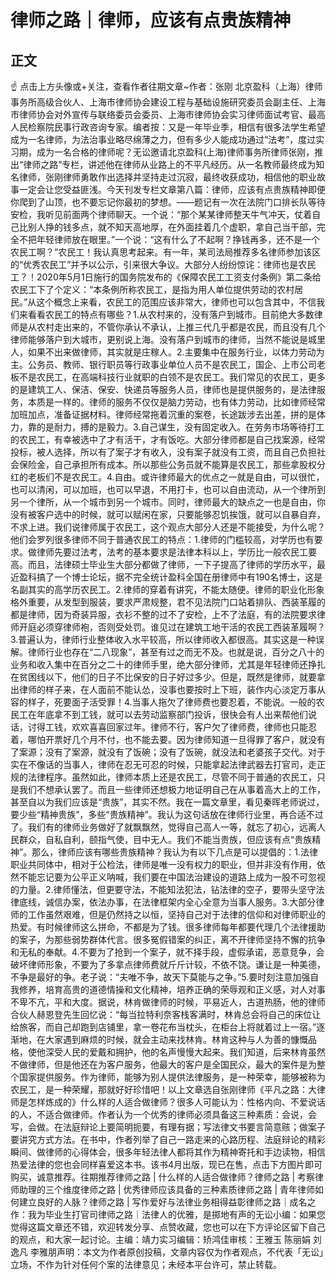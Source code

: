 # 律师之路｜律师，应该有点贵族精神
## 正文
☝ 点击上方头像或+关注，查看作者往期文章~作者：张刚 北京盈科（上海）律师事务所高级合伙人、上海市律师协会建设工程与基础设施研究委员会副主任、上海市律师协会对外宣传与联络委员会委员、上海市律师协会实习律师面试考官、最高人民检察院民事行政咨询专家。编者按：又是一年毕业季，相信有很多法学生希望成为一名律师，为法治事业略尽绵薄之力，但有多少人能成功通过“法考”，度过实习期，成为一名合格的律师呢？无讼邀请北京盈科(上海)律师事务所律师张刚，推出“律师之路”专栏，讲述他在律师从业路上的不平凡经历。从一名教师最终成为知名律师，张刚律师勇敢作出选择并坚持走过沉寂，最终收获成功，相信他的职业故事一定会让您受益匪浅。今天刊发专栏文章第八篇：律师，应该有点贵族精神即便你爬到了山顶，也不要忘记你最初的梦想。——题记有一次在法院门口排长队等待安检，我听见前面两个律师聊天。一个说：“那个某某律师整天牛气冲天，仗着自己比别人挣的钱多点，就不知天高地厚，在外面挂着几个虚职，拿自己当干部，完全不把年轻律师放在眼里。”一个说：“这有什么了不起啊？挣钱再多，还不是一个农民工啊？”农民工！我认真思考起来。有一年，某司法局推荐多名律师参加该区的“优秀农民工”并予以公示，引来很大争议。大部分人纷纷惊诧：律师也是农民工？！2020年5月1日施行的国务院发布的《保障农民工工资支付条例》第二条给农民工下了个定义：“本条例所称农民工，是指为用人单位提供劳动的农村居民。”从这个概念上来看，农民工的范围应该非常大，律师也可以包含其中，不信我们来看看农民工的特点有哪些？1.从农村来的，没有落户到城市。目前绝大多数律师是从农村走出来的，不管你承认不承认，上推三代几乎都是农民，而且没有几个律师能够落户到大城市，更别说上海。没有落户到城市的律师，当然不能说是城里人，如果不出来做律师，其实就是庄稼人。2.主要集中在服务行业，以体力劳动为主。公务员、教师、银行职员等行政事业单位人员不是农民工，国企、上市公司老板不是农民工，在高端科技行业就职的白领不是农民工。我们常见的农民工，更多的是建筑工人、保洁、保安、快递员等服务人员，律师也是提供服务的，是法律服务，本质是一样的。律师的服务不仅仅是脑力劳动，也有体力劳动，比如律师经常加班加点，准备证据材料。律师经常拖着沉重的案卷，长途跋涉去出差，拼的是体力，靠的是耐力，搏的是毅力。3.自己谋生，没有固定收入。在劳务市场等待打工的农民工，有幸被选中了才有活干，才有饭吃。大部分律师都是自己找案源，经常投标，被人选择，所以有了案子才有收入，没有案子就没有工资，而且自己负担社会保险金，自己承担所有成本。所以那些公务员就不能算是农民工，那些拿股权分红的老板们不是农民工。4.自由。或许律师最大的优点之一就是自由，可以很忙，也可以清闲，可以加班，也可以早退，不用打卡，也可以自由流动，从一个律所到另一个律所，从一个城市到另一个城市。同时，律师最大的缺点之一也是自由，你没有被客户选中的时候，就可以赋闲在家，只要能够忍饥挨饿，就可以自暴自弃，不求上进。我们说律师属于农民工，这个观点大部分人还是不能接受，为什么呢？他们会罗列很多律师不同于普通农民工的特点：1.律师的门槛较高，对学历也有要求。做律师先要过法考，法考的基本要求是法律本科以上，学历比一般农民工要高。而且，法律硕士毕业生大部分都做了律师，一下子提高了律师的学历水平，最近盈科搞了一个博士论坛，据不完全统计盈科全国在册律师中有190名博士，这是名副其实的高学历农民工。2.律师的穿着有讲究，不能太随便。律师的职业化形象格外重要，从发型到服装，要求严肃规整，君不见法院门口站着排队、西装革履的都是律师，因为奇装异服，衣衫不整的过不了安检，上不了法庭，有的法院要求律师开庭必须穿律师袍，否则受处罚。谁见过在建筑工地干活的农民工西装革履啊？3.普遍认为，律师行业整体收入水平较高，所以律师收入都很高。其实这是一种误解。律师行业也存在“二八现象”，甚至有过之而无不及。也就是说，百分之八十的业务和收入集中在百分之二十的律师手里，绝大部分律师，尤其是年轻律师还挣扎在贫困线以下，他们的日子不比保安的日子好过多少。但是，既然是律师，就要拿出律师的样子来，在人面前不能认怂，没事也要按时上下班，装作内心淡定万事从容的样子，死要面子活受罪！4.当事人拖欠了律师费也要忍着，不能说。一般的农民工在年底拿不到工钱，就可以去劳动监察部门投诉，很快会有人出来帮他们说话，讨得工钱，欢欢喜喜回家过年。律师不行，客户欠了律师费，律师也只能忍着，哪怕开票好几个月不付，也不能去要。因为律师知道一旦得罪了客户，就没有了案源；没有了案源，就没有了饭碗；没有了饭碗，就没法和老婆孩子交代。对于实在不像话的当事人，律师在忍无可忍的时候，只能拿起法律武器去打官司，走正规的法律程序。虽然如此，律师本质上还是农民工，尽管不同于普通的农民工，只是我们不想承认罢了。而且一些律师还想极力地证明自己在从事着高大上的工作，甚至自以为我们应该是“贵族”，其实不然。我在一篇文章里，看见秦晖老师说过，要少些“精神贵族”，多些“贵族精神”。我认为这句话放在律师行业里，再合适不过了。我们有的律师业务做好了就飘飘然，觉得自己高人一等，就忘了初心，远离人民群众，自私自利，颐指气使，目中无人。我们不能当贵族，但应该有点“贵族精神”。那么，律师应该有哪些贵族精神？我认为有以下几点是可以提倡的：1.法律职业共同体中，相对于公检法，律师是唯一没有权力的职业，但并非没有作用，依然不能忘记要为公平正义呐喊，我们要在中国法治建设的道路上成为一股不可忽视的力量。2.律师懂法，但更要守法，不能知法犯法，钻法律的空子，要带头坚守法律底线，诚信办案，依法办事，在法律框架内全心全意为当事人服务。3.大部分律师的工作虽然艰难，但是仍然持之以恒，坚持自己对于法律的信仰和对律师职业的热爱。有时候律师这么拼命，不都是为了钱。很多律师每年都要代理几个法律援助的案子，为那些弱势群体代言。很多冤假错案的纠正，离不开律师坚持不懈的抗争和无私的奉献。4.不要为了抢到一个案子，就不择手段，虚假承诺，恶意竞争，会破坏律师形象，不要为了多拿点律师费就斤斤计较，不依不饶。谦让是一种美德，不争是最好的争。老子说：“夫唯不争，故天下莫能与之争。”5.要时刻注意加强自我修养，培育高贵的道德情操和文化精神，培养正确的荣辱观和正义感，对人对事不卑不亢，平和大度。据说，林肯做律师的时候，平易近人，古道热肠，他的律师合伙人赫恩登先生回忆说：“每当拉特利奈客栈客满时，林肯总会将自己的床位让给旅客，而自己却跑到店铺里，拿一卷花布当枕头，在柜台上将就着过上一宿。”逐渐地，在大家遇到麻烦的时候，就会主动来找林肯。林肯这种与人为善的慷慨品格，使他深受人民的爱戴和拥护，他的名声慢慢大起来。我们知道，后来林肯虽然不做律师，但是他还在为客户服务，他最大的客户是全国民众，最大的案件是为整个国家提供服务。作为律师，能够为别人提供法律服务，是一种荣幸，能够被称为农民工，是一种荣耀，那就好好珍惜吧！以上文章选自张刚律师《平凡之路：大律师是怎样炼成的》什么样的人适合做律师？很多人可能认为：性格内向、不爱说话的人，不适合做律师。作者认为一个优秀的律师必须具备这三种素质：会说，会写，会做。在法庭辩论上要简明扼要，有理有据；写法律文书要言简意赅；做案子要讲究方式方法。在书中，作者列举了自己一路走来的心路历程、法庭辩论的精彩瞬间、做律师的心得体会，很多年轻法律人都将其作为精神寄托和手边读物，相信热爱法律的您也会同样喜爱这本书。该书4月出版，现已在售，点击下方图片即可购买，诚意推荐。往期推荐律师之路 | 什么样的人适合做律师？律师之路 | 考察律师助理的三个维度律师之路 | 优秀律师应该具备的三种素质律师之路 | 青年律师如何建立良好的人脉？律师之路 | 写作爱好与法律业务相得益彰律师之路｜成名之作：我为毕业生打官司律师之路｜法律人的优雅，是掷地有声的无讼小编：如果您觉得这篇文章还不错，欢迎转发分享、点赞收藏，您也可以在下方评论区留下自己的观点，和大家一起讨论。主编：靖力实习编辑：矫鸿佳审核：王雅玉 陈丽娟 刘逸凡 李雅朋声明：本文为作者原创投稿，文章内容仅为作者观点，不代表「无讼」立场，不作为针对任何个案的法律意见；未经本平台许可，禁止转载。